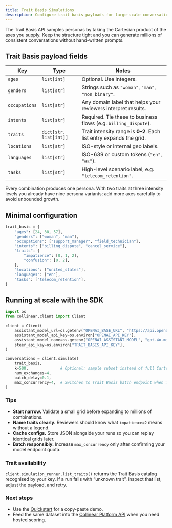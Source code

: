 ```yaml
---
title: Trait Basis Simulations
description: Configure trait basis payloads for large-scale conversation generation.
---
```


The Trait Basis API samples personas by taking the Cartesian product of the axes you supply. Keep the structure tight and you can generate millions of consistent conversations without hand-written prompts.

## Trait Basis payload fields

| Key | Type | Notes |
| --- | --- | --- |
| `ages` | `list[int]` | Optional. Use integers. |
| `genders` | `list[str]` | Strings such as `"woman"`, `"man"`, `"non_binary"`. |
| `occupations` | `list[str]` | Any domain label that helps your reviewers interpret results. |
| `intents` | `list[str]` | Required. Tie these to business flows (e.g. `billing_dispute`). |
| `traits` | `dict[str, list[int]]` | Trait intensity range is **0–2**. Each list entry expands the grid. |
| `locations` | `list[str]` | ISO-style or internal geo labels. |
| `languages` | `list[str]` | ISO-639 or custom tokens (`"en"`, `"es"`). |
| `tasks` | `list[str]` | High-level scenario label, e.g. `"telecom_retention"`. |

Every combination produces one persona. With two traits at three intensity levels you already have nine persona variants; add more axes carefully to avoid unbounded growth.

## Minimal configuration

```python
trait_basis = {
    "ages": [24, 38, 57],
    "genders": ["woman", "man"],
    "occupations": ["support_manager", "field_technician"],
    "intents": ["billing_dispute", "cancel_service"],
    "traits": {
        "impatience": [0, 1, 2],
        "confusion": [0, 2],
    },
    "locations": ["united_states"],
    "languages": ["en"],
    "tasks": ["telecom_retention"],
}
```

## Running at scale with the SDK

```python
import os
from collinear.client import Client

client = Client(
    assistant_model_url=os.getenv("OPENAI_BASE_URL", "https://api.openai.com/v1"),
    assistant_model_api_key=os.environ["OPENAI_API_KEY"],
    assistant_model_name=os.getenv("OPENAI_ASSISTANT_MODEL", "gpt-4o-mini"),
    steer_api_key=os.environ["TRAIT_BASIS_API_KEY"],
)

conversations = client.simulate(
    trait_basis,
    k=500,              # Optional: sample subset instead of full Cartesian product
    num_exchanges=4,
    batch_delay=0.1,
    max_concurrency=4,  # Switches to Trait Basis batch endpoint when >1
)
```

### Tips

- **Start narrow.** Validate a small grid before expanding to millions of combinations.
- **Name traits clearly.** Reviewers should know what `impatience=2` means without a legend.
- **Cache configs.** Store JSON alongside your runs so you can replay identical grids later.
- **Batch responsibly.** Increase `max_concurrency` only after confirming your model endpoint quota.

### Trait availability

`client.simulation_runner.list_traits()` returns the Trait Basis catalog recognised by your key. If a run fails with “unknown trait”, inspect that list, adjust the payload, and retry.

### Next steps

- Use the [Quickstart](quickstart) for a copy-paste demo.
- Feed the same dataset into the [Collinear Platform API](/api-reference/endpoint/judge_conversation) when you need hosted scoring.
